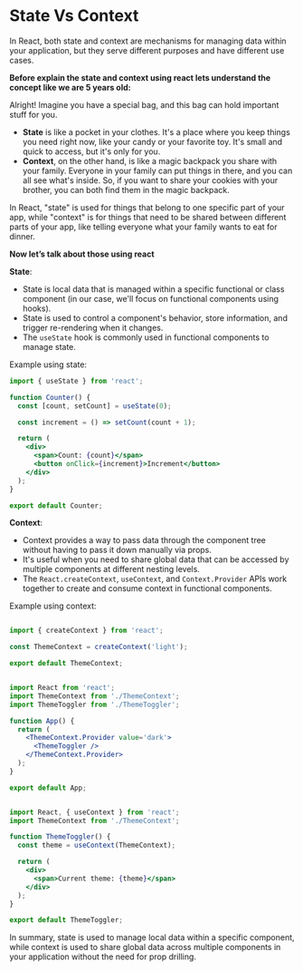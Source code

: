 # State Vs Context


In React, both state and context are mechanisms for managing data within your application, but they serve different purposes and have different use cases.

**Before explain the state and context using react lets understand the concept like we are 5 years old:** 

Alright! Imagine you have a special bag, and this bag can hold important stuff for you.

- **State** is like a pocket in your clothes. It's a place where you keep things you need right now, like your candy or your favorite toy. It's small and quick to access, but it's only for you.
- **Context**, on the other hand, is like a magic backpack you share with your family. Everyone in your family can put things in there, and you can all see what's inside. So, if you want to share your cookies with your brother, you can both find them in the magic backpack.

In React, "state" is used for things that belong to one specific part of your app, while "context" is for things that need to be shared between different parts of your app, like telling everyone what your family wants to eat for dinner.

**Now let’s talk about those using react**

**State**:

- State is local data that is managed within a specific functional or class component (in our case, we'll focus on functional components using hooks).
- State is used to control a component's behavior, store information, and trigger re-rendering when it changes.
- The `useState` hook is commonly used in functional components to manage state.

Example using state:

```jsx copy
import { useState } from 'react';

function Counter() {
  const [count, setCount] = useState(0);

  const increment = () => setCount(count + 1);

  return (
    <div>
      <span>Count: {count}</span>
      <button onClick={increment}>Increment</button>
    </div>
  );
}

export default Counter;
```

**Context**:

- Context provides a way to pass data through the component tree without having to pass it down manually via props.
- It's useful when you need to share global data that can be accessed by multiple components at different nesting levels.
- The `React.createContext`, `useContext`, and `Context.Provider` APIs work together to create and consume context in functional components.

Example using context:

```jsx filename="ThemeContext.js" copy

import { createContext } from 'react';

const ThemeContext = createContext('light');

export default ThemeContext;
```

```jsx filename="App.jsx" copy

import React from 'react';
import ThemeContext from './ThemeContext';
import ThemeToggler from './ThemeToggler';

function App() {
  return (
    <ThemeContext.Provider value='dark'>
      <ThemeToggler />
    </ThemeContext.Provider>
  );
}

export default App;
```

```jsx filename="ThemeToggler.jsx" copy

import React, { useContext } from 'react';
import ThemeContext from './ThemeContext';

function ThemeToggler() {
  const theme = useContext(ThemeContext);

  return (
    <div>
      <span>Current theme: {theme}</span>
    </div>
  );
}

export default ThemeToggler;
```

In summary, state is used to manage local data within a specific component, while context is used to share global data across multiple components in your application without the need for prop drilling.